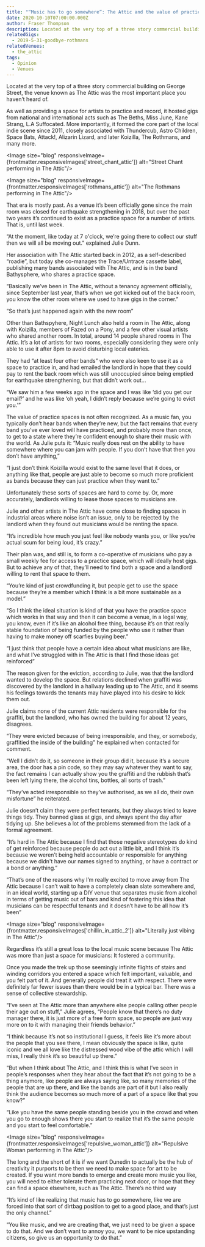 ```yaml
---
title: "“Music has to go somewhere”: The Attic and the value of practice spaces"
date: 2020-10-10T07:00:00.000Z
author: Fraser Thompson
description: Located at the very top of a three story commercial building on George Street, the venue known as The Attic was the most important place you haven’t heard of.
relatedGigs:
  - 2019-5-31-goodbye-rothmans
relatedVenues:
  - the_attic
tags:
  - Opinion
  - Venues
---
```



Located at the very top of a three story commercial building on George Street, the venue known as The Attic was the most important place you haven’t heard of.

As well as providing a space for artists to practice and record, it hosted gigs from national and international acts such as The Beths, Miss June, Kane Strang, L.A Suffocated. More importantly, it formed the core part of the local indie scene since 2011, closely associated with Thundercub, Astro Children, Space Bats, Attack!, Alizarin Lizard, and later Koizilla, The Rothmans, and many more.

<Image size="blog" responsiveImage={frontmatter.responsiveImages['street_chant_attic']} alt="Street Chant performing in The Attic"/>

<Image size="blog" responsiveImage={frontmatter.responsiveImages['rothmans_attic']} alt="The Rothmans performing in The Attic"/>

That era is mostly past. As a venue it’s been officially gone since the main room was closed for earthquake strengthening in 2018, but over the past two years it’s continued to exist as a practice space for a number of artists. That is, until last week.

“At the moment, like today at 7 o'clock, we’re going there to collect our stuff then we will all be moving out.” explained Julie Dunn.

Her association with The Attic started back in 2012, as a self-described “roadie”, but today she co-manages the Trace/Untrace cassette label, publishing many bands associated with The Attic, and is in the band Bathysphere, who shares a practice space.

“Basically we’ve been in The Attic, without a tenancy agreement officially, since September last year, that’s when we got kicked out of the back room, you know the other room where we used to have gigs in the corner.”

“So that’s just happened again with the new room”

Other than Bathspyhere, Night Lunch also held a room in The Attic, along with Koizilla, members of Fazed on a Pony, and a few other visual artists who shared another room. In total, around 14 people shared rooms in The Attic. It’s a lot of artists for two rooms, especially considering they were only able to use it after 8pm to avoid disturbing local eateries.

They had “at least four other bands” who were also keen to use it as a space to practice in, and had emailed the landlord in hope that they could pay to rent the back room which was still unoccupied since being emptied for earthquake strengthening, but that didn’t work out...

“We saw him a few weeks ago in the space and I was like ‘did you get our email?’ and he was like ‘oh yeah, I didn’t reply because we’re going to evict you.’”

The value of practice spaces is not often recognized. As a music fan, you typically don’t hear bands when they’re new, but the fact remains that every band you’ve ever loved will have practiced, and probably more than once, to get to a state where they’re confident enough to share their music with the world. As Julie puts it: “Music really does rest on the ability to have somewhere where you can jam with people. If you don’t have that then you don’t have anything,”

“I just don’t think Koizilla would exist to the same level that it does, or anything like that, people are just able to become so much more proficient as bands because they can just practice when they want to.”

Unfortunately these sorts of spaces are hard to come by. Or, more accurately, landlords willing to lease those spaces to musicians are.

Julie and other artists in The Attic have come close to finding spaces in industrial areas where noise isn’t an issue, only to be rejected by the landlord when they found out musicians would be renting the space.

“It’s incredible how much you just feel like nobody wants you, or like you’re actual scum for being loud, it’s crazy.”

Their plan was, and still is, to form a co-operative of musicians who pay a small weekly fee for access to a practice space, which will ideally host gigs. But to achieve any of that, they’ll need to find both a space and a landlord willing to rent that space to them.

“You’re kind of just crowdfunding it, but people get to use the space because they’re a member which I think is a bit more sustainable as a model.”

“So I think the ideal situation is kind of that you have the practice space which works in that way and then it can become a venue, in a legal way, you know, even if it’s like an alcohol free thing, because it’s on that really stable foundation of being funded by the people who use it rather than having to make money off scarfies buying beer.”

“I just think that people have a certain idea about what musicians are like, and what I’ve struggled with in The Attic is that I find those ideas get reinforced”

The reason given for the eviction, according to Julie, was that the landlord wanted to develop the space. But relations declined when graffiti was discovered by the landlord in a hallway leading up to The Attic, and it seems his feelings towards the tenants may have played into his desire to kick them out.

Julie claims none of the current Attic residents were responsible for the graffiti, but the landlord, who has owned the building for about 12 years, disagrees.

“They were evicted because of being irresponsible, and they, or somebody, graffitied the inside of the building” he explained when contacted for comment.

“Well I didn’t do it, so someone in their group did it, because it’s a secure area, the door has a pin code, so they may say whatever they want to say, the fact remains I can actually show you the graffiti and the rubbish that’s been left lying there, the alcohol tins, bottles, all sorts of trash.”

“They’ve acted irresponsible so they’ve authorised, as we all do, their own misfortune” he reiterated.

Julie doesn’t claim they were perfect tenants, but they always tried to leave things tidy. They banned glass at gigs, and always spent the day after tidying up. She believes a lot of the problems stemmed from the lack of a formal agreement.

“It’s hard in The Attic because I find that those negative stereotypes do kind of get reinforced because people do act out a little bit, and I think it’s because we weren’t being held accountable or responsible for anything because we didn't have our names signed to anything, or have a contract or a bond or anything.”

“That’s one of the reasons why I’m really excited to move away from The Attic because I can’t wait to have a completely clean slate somewhere and, in an ideal world, starting up a DIY venue that separates music from alcohol in terms of getting music out of bars and kind of fostering this idea that musicians can be respectful tenants and it doesn’t have to be all how it’s been”

<Image size="blog" responsiveImage={frontmatter.responsiveImages['chillin_in_attic_2']} alt="Literally just vibing in The Attic"/>

Regardless it’s still a great loss to the local music scene because The Attic was more than just a space for musicians: It fostered a community.

Once you made the trek up those seemingly infinite flights of stairs and winding corridors you entered a space which felt important, valuable, and you felt part of it. And generally people did treat it with respect. There were definitely far fewer issues than there would be in a typical bar. There was a sense of collective stewardship.

“I’ve seen at The Attic more than anywhere else people calling other people their age out on stuff,” Julie agrees, “People know that there’s no duty manager there, it is just more of a free form space, so people are just way more on to it with managing their friends behavior.”

“I think because it’s not so institutional I guess, it feels like it’s more about the people that you see there, I mean obviously the space is like, quite iconic and we all love like the distressed wood vibe of the attic which I will miss, I really think it’s so beautiful up there.”

“But when I think about The Attic, and I think this is what I’ve seen in people’s responses when they hear about the fact that it’s not going to be a thing anymore, like people are always saying like, so many memories of the people that are up there, and like the bands are part of it but I also really think the audience becomes so much more of a part of a space like that you know?”

“Like you have the same people standing beside you in the crowd and when you go to enough shows there you start to realize that it’s the same people and you start to feel comfortable.”

<Image size="blog" responsiveImage={frontmatter.responsiveImages['repulsive_woman_attic']} alt="Repulsive Woman performing in The Attic"/>

The long and the short of it is if we want Dunedin to actually be the hub of creativity it purports to be then we need to make space for art to be created. If you want more bands to emerge and create more music you like, you will need to either tolerate them practicing next door, or hope that they can find a space elsewhere, such as The Attic. There’s no third way

“It’s kind of like realizing that music has to go somewhere, like we are forced into that sort of dirtbag position to get to a good place, and that’s just the only channel.”

“You like music, and we are creating that, we just need to be given a space to do that. And we don’t want to annoy you, we want to be nice upstanding citizens, so give us an opportunity to do that.”
